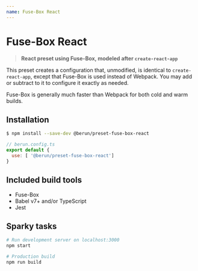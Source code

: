 ```yaml
---
name: Fuse-Box React
---
```


# Fuse-Box React

> **React preset using Fuse-Box, modeled after `create-react-app`**

This preset creates a configuration that, unmodified, is identical to `create-react-app`, except
that Fuse-Box is used instead of Webpack.   You may add or subtract to it to configure it exactly as needed.

Fuse-Box is generally much faster than Webpack for both cold and warm builds.

## Installation

```bash
$ npm install --save-dev @berun/preset-fuse-box-react
```

```js
// berun.config.ts
export default {
  use: [ '@berun/preset-fuse-box-react']
}
```

## Included build tools

* Fuse-Box
* Babel v7+ and/or TypeScript
* Jest 

## Sparky tasks

```bash
# Run development server on localhost:3000
npm start

# Production build
npm run build
```